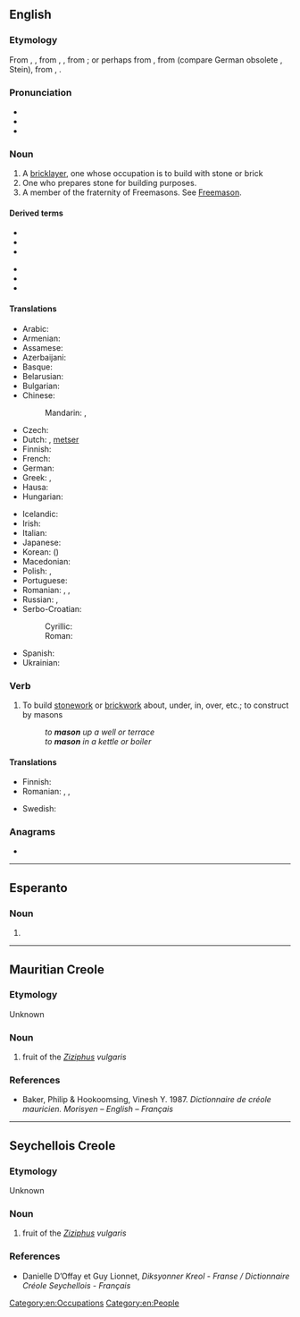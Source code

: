 {{also|Mason|máson|masón|Masoń}}
==English==
{{wikipedia|dab=mason}}

===Etymology===
From {{inh|en|enm|masoun}}, {{m|enm|machun}}, from {{der|en|xno|machun}}, {{m|fro|masson}}, from {{der|en|frk|*makjo|t=maker; builder; see {{l|en|make}}}}; or perhaps from {{der|en|frk|*mattijo}}, from {{der|en|gem-pro|*mattijô||hoe; chisel}} (compare German obsolete {{m|de|Metz}}, Stein{{m|de|Steinmetz|metz}}), from {{der|en|ine-pro|*matn-}}, {{m|ine-pro|*mat-||hoe; slegehammer}}.

===Pronunciation===
* {{audio|en-us-mason.ogg|Audio (US)|lang=en}}
* {{IPA|/ˈmeɪsən/|lang=en}}
* {{rhymes|eɪsən|lang=en}}

===Noun===
{{en-noun}}

# A [[bricklayer]], one whose occupation is to build with stone or brick
# One who prepares stone for building purposes.
# A member of the fraternity of Freemasons. See [[Freemason]].

====Derived terms====
{{der-top|Terms derived from ''mason''}}
* {{l|en|mason bee}}
* {{l|en|mason moth}}
* {{l|en|mason shell}}
{{der-mid}}
* {{l|en|mason wasp}}
* {{l|en|masonry}}
* {{l|en|monumental mason}}
{{der-bottom}}

====Translations====
{{trans-top|one who builds with stone or brick}}
* Arabic: {{t|ar|بَنَّاء|m}}
* Armenian: {{t+|hy|քարտաշ}}
* Assamese: {{t|as|মিস্ত্ৰী}}
* Azerbaijani: {{t+|az|bənna}}
* Basque: {{t+|eu|igeltsero}}
* Belarusian: {{t|be|му́ляр|m}}
* Bulgarian: {{t+|bg|зидар|m}}
* Chinese:
*: Mandarin: {{t+|cmn|石匠|tr=shíjiàng|sc=Hani}}, {{t+|cmn|石工|tr=shígōng|sc=Hani}}
* Czech: {{t+|cs|zedník|m}}
* Dutch: {{t+|nl|metselaar|m}}, {{qualifier|Flemish}} [[metser]] {{g|m}}
* Finnish: {{t+|fi|muurari}}
* French: {{t+|fr|maçon|m}}
* German: {{t+|de|Maurer|m}}
* Greek: {{t+|el|κτίστης|m}}, {{t|el|λιθοδόμος|m}}
* Hausa: {{t|ha|mesin|m|alt=mēsìn}}
* Hungarian: {{t+|hu|kőműves}}
{{trans-mid}}
* Icelandic: {{t+|is|múrari|m}}
* Irish: {{t|ga|saor|m}}
* Italian: {{t+|it|muratore|m}}
* Japanese: {{t+|ja|石工|tr=いしく, ishiku|sc=Jpan}}
* Korean: {{t+|ko|석공|tr=seok-gong}} ({{t+|ko|石工}})
* Macedonian: {{t|mk|ѕидар|m}}
* Polish: {{t+|pl|kamieniarz|m}}, {{t+|pl|murarz|m}}
* Portuguese: {{t+|pt|pedreiro|m}}
* Romanian: {{t+|ro|zidar|m}}, {{t+|ro|pietrar|m}}, {{t+|ro|mason|m}} {{qualifier|rare}}
* Russian: {{t+|ru|ка́менщик|m}}, {{t+|ru|масо́н|m}} {{qualifier|rare in this sense}}
* Serbo-Croatian:
*: Cyrillic: {{t|sh|зѝда̄р|m|sc=Cyrl}}
*: Roman: {{t+|sh|zìdār|m}}
* Spanish: {{t+|es|albañil|m}}
* Ukrainian: {{t|uk|му́ляр|m}}
{{trans-bottom}}

{{trans-see|Freemason}}

===Verb===
{{en-verb}}

# {{lb|en|transitive|normally with a preposition}} To build [[stonework]] or [[brickwork]] about, under, in, over, etc.; to construct by masons
#: ''to '''mason''' up a well or terrace''
#: ''to '''mason''' in a kettle or boiler''

====Translations====
{{trans-top|to build stonework or brickwork}}
* Finnish: {{t+|fi|muurata}}
* Romanian: {{t+|ro|zidi}}, {{t+|ro|dura}}, {{t+|ro|clădi}}
{{trans-mid}}
* Swedish: {{t+|sv|mura}}
{{trans-bottom}}

===Anagrams===
* {{anagrams|en|a=amnos|Manso|NOMAS|Osman|manos|moans|monas}}

[[Category:en:Occupations]]
[[Category:en:People]]

----

==Esperanto==

===Noun===
{{eo-head}}

# {{eo-form of|mas|on}}

----

==Mauritian Creole==

===Etymology===
Unknown

===Noun===
{{head|mfe|noun}}

# fruit of the ''[[Ziziphus]] vulgaris''

===References===
* Baker, Philip & Hookoomsing, Vinesh Y. 1987. ''Dictionnaire de créole mauricien. Morisyen – English – Français''

----

==Seychellois Creole==

===Etymology===
Unknown

===Noun===
{{head|crs|noun}}

# fruit of the ''[[Ziziphus]] vulgaris''

===References===
* Danielle D’Offay et Guy Lionnet, ''Diksyonner Kreol - Franse / Dictionnaire Créole Seychellois - Français''